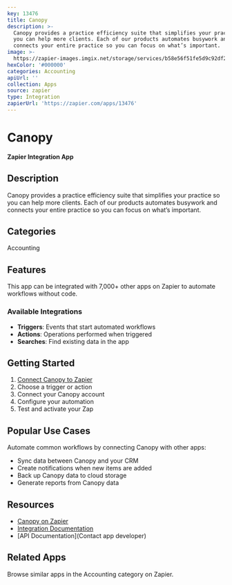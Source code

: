 ```yaml
---
key: 13476
title: Canopy
description: >-
  Canopy provides a practice efficiency suite that simplifies your practice so
  you can help more clients. Each of our products automates busywork and
  connects your entire practice so you can focus on what’s important.
image: >-
  https://zapier-images.imgix.net/storage/services/b58e56f51fe5d9c92df2ff57e1850a03.png?auto=format%2Ccompress&ixlib=python-3.0.0&q=50
hexColor: '#000000'
categories: Accounting
apiUrl: ''
collection: Apps
source: zapier
type: Integration
zapierUrl: 'https://zapier.com/apps/13476'
---
```

# Canopy

**Zapier Integration App**

## Description

Canopy provides a practice efficiency suite that simplifies your practice so you can help more clients. Each of our products automates busywork and connects your entire practice so you can focus on what’s important.

## Categories

Accounting

## Features

This app can be integrated with 7,000+ other apps on Zapier to automate workflows without code.

### Available Integrations

- **Triggers**: Events that start automated workflows
- **Actions**: Operations performed when triggered
- **Searches**: Find existing data in the app

## Getting Started

1. [Connect Canopy to Zapier](https://zapier.com/apps/13476)
2. Choose a trigger or action
3. Connect your Canopy account
4. Configure your automation
5. Test and activate your Zap

## Popular Use Cases

Automate common workflows by connecting Canopy with other apps:

- Sync data between Canopy and your CRM
- Create notifications when new items are added
- Back up Canopy data to cloud storage
- Generate reports from Canopy data

## Resources

- [Canopy on Zapier](https://zapier.com/apps/13476)
- [Integration Documentation](https://zapier.com/apps/13476/integrations)
- [API Documentation](Contact app developer)

## Related Apps

Browse similar apps in the Accounting category on Zapier.
